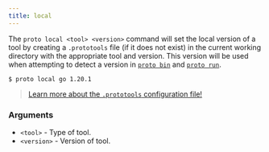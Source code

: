 ```yaml
---
title: local
---
```


The `proto local <tool> <version>` command will set the local version of a tool by creating a
`.prototools` file (if it does not exist) in the current working directory with the appropriate tool
and version. This version will be used when attempting to detect a version in [`proto bin`](./bin)
and [`proto run`](./run).

```shell
$ proto local go 1.20.1
```

> [Learn more about the `.prototools` configuration file!](../config)

### Arguments

- `<tool>` - Type of tool.
- `<version>` - Version of tool.
